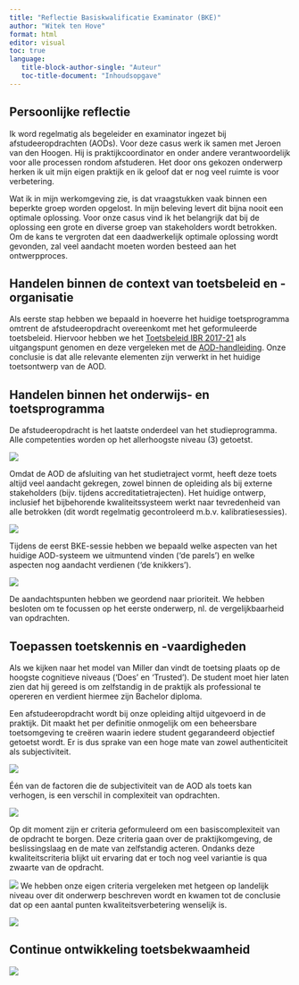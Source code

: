 ```yaml
---
title: "Reflectie Basiskwalificatie Examinator (BKE)"
author: "Witek ten Hove"
format: html
editor: visual
toc: true
language:
   title-block-author-single: "Auteur"
   toc-title-document: "Inhoudsopgave"
---
```


## Persoonlijke reflectie

Ik word regelmatig als begeleider en examinator ingezet bij afstudeeropdrachten (AODs). Voor deze casus werk ik samen met Jeroen van den Hoogen. Hij is praktijkcoordinator en onder andere verantwoordelijk voor alle processen rondom afstuderen. Het door ons gekozen onderwerp herken ik uit mijn eigen praktijk en ik geloof dat er nog veel ruimte is voor verbetering.

Wat ik in mijn werkomgeving zie, is dat vraagstukken vaak binnen een beperkte groep worden opgelost. In mijn beleving levert dit bijna nooit een optimale oplossing. Voor onze casus vind ik het belangrijk dat bij de oplossing een grote en diverse groep van stakeholders wordt betrokken. Om de kans te vergroten dat een daadwerkelijk optimale oplossing wordt gevonden, zal veel aandacht moeten worden besteed aan het ontwerpproces.

<Belangrijkste leer- en inspiratiepunten / momenten>

## Handelen binnen de context van toetsbeleid en -organisatie

Als eerste stap hebben we bepaald in hoeverre het huidige toetsprogramma omtrent de afstudeeropdracht overeenkomt met het geformuleerde toetsbeleid. Hiervoor hebben we het [Toetsbeleid IBR 2017-21](toetsbeleidsplan.pdf) als uitgangspunt genomen en deze vergeleken met de [AOD-handleiding](aodhandleiding.pdf). Onze conclusie is dat alle relevante elementen zijn verwerkt in het huidige toetsontwerp van de AOD.

## Handelen binnen het onderwijs- en toetsprogramma

De afstudeeropdracht is het laatste onderdeel van het studieprogramma. Alle competenties worden op het allerhoogste niveau (3) getoetst.

![](hoofddoelaod.png)

Omdat de AOD de afsluiting van het studietraject vormt, heeft deze toets altijd veel aandacht gekregen, zowel binnen de opleiding als bij externe stakeholders (bijv. tijdens accreditatietrajecten). Het huidige ontwerp, inclusief het bijbehorende kwaliteitssysteem werkt naar tevredenheid van alle betrokken (dit wordt regelmatig gecontroleerd m.b.v. kalibratiesessies).

![](stakeholders.png)

Tijdens de eerst BKE-sessie hebben we bepaald welke aspecten van het huidige AOD-systeem we uitmuntend vinden ('de parels') en welke aspecten nog aandacht verdienen ('de knikkers').

![](parels.png)

De aandachtspunten hebben we geordend naar prioriteit. We hebben besloten om te focussen op het eerste onderwerp, nl. de vergelijkbaarheid van opdrachten.

## Toepassen toetskennis en -vaardigheden

Als we kijken naar het model van Miller dan vindt de toetsing plaats op de hoogste cognitieve niveaus ('Does' en 'Trusted'). De student moet hier laten zien dat hij gereed is om zelfstandig in de praktijk als professional te opereren en verdient hiermee zijn Bachelor diploma.

Een afstudeeropdracht wordt bij onze opleiding altijd uitgevoerd in de praktijk. Dit maakt het per definitie onmogelijk om een beheersbare toetsomgeving te creëren waarin iedere student gegarandeerd objectief getoetst wordt. Er is dus sprake van een hoge mate van zowel authenticiteit als subjectiviteit.

![](miller.png)

Één van de factoren die de subjectiviteit van de AOD als toets kan verhogen, is een verschil in complexiteit van opdrachten.

![](zelcom.png)

Op dit moment zijn er criteria geformuleerd om een basiscomplexiteit van de opdracht te borgen. Deze criteria gaan over de praktijkomgeving, de beslissingslaag en de mate van zelfstandig acteren. Ondanks deze kwaliteitscriteria blijkt uit ervaring dat er toch nog veel variantie is qua zwaarte van de opdracht.

![](complexiteit1.png)
We hebben onze eigen criteria vergeleken met hetgeen op landelijk niveau over dit onderwerp beschreven wordt en kwamen tot de conclusie dat op een aantal punten kwaliteitsverbetering wenselijk is.

![](loobk.png)

## Continue ontwikkeling toetsbekwaamheid

![](toetscyclus.png)
